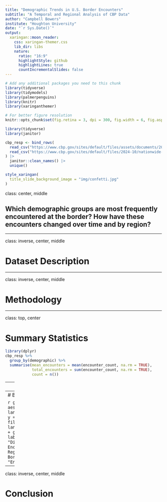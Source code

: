 ```yaml
---
title: "Demographic Trends in U.S. Border Encounters"
subtitle: "A Temporal and Regional Analysis of CBP Data"
author: "Campbell Bowers"
institute: "Houghton University"
date: "`r Sys.Date()`"
output:
  xaringan::moon_reader:
    css: xaringan-themer.css
    lib_dir: libs
    nature:
      ratio: "16:9"
      highlightStyle: github
      highlightLines: true
      countIncrementalSlides: false
---
```


```r
# Add any additional packages you need to this chunk
library(tidyverse)
library(tidymodels)
library(palmerpenguins)
library(knitr)
library(xaringanthemer)
```

```r
# For better figure resolution
knitr::opts_chunk$set(fig.retina = 3, dpi = 300, fig.width = 6, fig.asp = 0.618, out.width = "80%")
```

```r
library(tidyverse)
library(janitor)

cbp_resp <- bind_rows(
  read_csv("https://www.cbp.gov/sites/default/files/assets/documents/2023-Nov/nationwide-encounters-fy20-fy23-aor.csv"),
  read_csv("https://www.cbp.gov/sites/default/files/2024-10/nationwide-encounters-fy21-fy24-aor.csv")
) |>
  janitor::clean_names() |>
  unique()
```

```r
style_xaringan(
  title_slide_background_image = "img/confetti.jpg"
)
```


class: center, middle

## Which demographic groups are most frequently encountered at the border? How have these encounters changed over time and by region? 

---

class: inverse, center, middle

# Dataset Description

---

class: inverse, center, middle

# Methodology

---

class: top, center

# Summary Statistics

```r
library(dplyr)
cbp_resp %>% 
  group_by(demographic) %>% 
  summarise(mean_encounters = mean(encounter_count, na.rm = TRUE),
            total_encounters = sum(encounter_count, na.rm = TRUE),
            count = n())
```

---
# Line Plot


```r
demographic_trends <- cbp_resp %>%
  group_by(fiscal_year, demographic) %>%
  summarize(total_encounters = sum(encounter_count, na.rm = TRUE)) %>%
  ungroup()

ggplot(demographic_trends, aes(x = fiscal_year, y = total_encounters, group = demographic, color = demographic)) +
  geom_line(size = 1) +
  geom_point(size = 2) +
  labs(title = "Trends in CBP Encounters by Demographic Group",
       x = "Fiscal Year",
       y = "Total Encounters",
       color = "Demographic Group")
```

---
# Box Plot


```r
ggplot(cbp_resp, aes(x = land_border_region, y = encounter_count, fill = land_border_region)) +
  geom_boxplot() +
  labs(title = "Distribution of Encounters by Border Region",
       x = "Land Border Region",
       y = "Encounter Count") 
```

---

class: inverse, center, middle

# Conclusion



